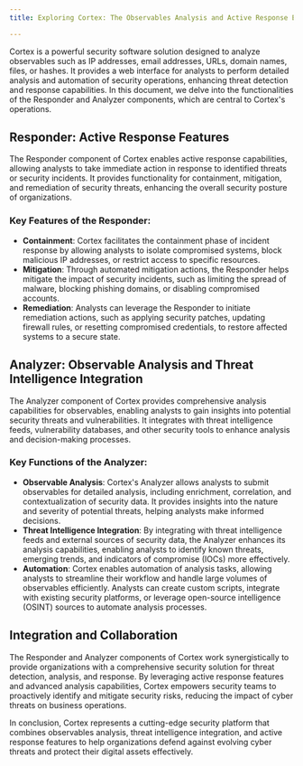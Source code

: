 ```yaml
---
title: Exploring Cortex: The Observables Analysis and Active Response Engine

---
```


Cortex is a powerful security software solution designed to analyze observables such as IP addresses, email addresses, URLs, domain names, files, or hashes. It provides a web interface for analysts to perform detailed analysis and automation of security operations, enhancing threat detection and response capabilities. In this document, we delve into the functionalities of the Responder and Analyzer components, which are central to Cortex's operations.

## Responder: Active Response Features

The Responder component of Cortex enables active response capabilities, allowing analysts to take immediate action in response to identified threats or security incidents. It provides functionality for containment, mitigation, and remediation of security threats, enhancing the overall security posture of organizations.

### Key Features of the Responder:
- **Containment**: Cortex facilitates the containment phase of incident response by allowing analysts to isolate compromised systems, block malicious IP addresses, or restrict access to specific resources.
- **Mitigation**: Through automated mitigation actions, the Responder helps mitigate the impact of security incidents, such as limiting the spread of malware, blocking phishing domains, or disabling compromised accounts.
- **Remediation**: Analysts can leverage the Responder to initiate remediation actions, such as applying security patches, updating firewall rules, or resetting compromised credentials, to restore affected systems to a secure state.

## Analyzer: Observable Analysis and Threat Intelligence Integration

The Analyzer component of Cortex provides comprehensive analysis capabilities for observables, enabling analysts to gain insights into potential security threats and vulnerabilities. It integrates with threat intelligence feeds, vulnerability databases, and other security tools to enhance analysis and decision-making processes.

### Key Functions of the Analyzer:
- **Observable Analysis**: Cortex's Analyzer allows analysts to submit observables for detailed analysis, including enrichment, correlation, and contextualization of security data. It provides insights into the nature and severity of potential threats, helping analysts make informed decisions.
- **Threat Intelligence Integration**: By integrating with threat intelligence feeds and external sources of security data, the Analyzer enhances its analysis capabilities, enabling analysts to identify known threats, emerging trends, and indicators of compromise (IOCs) more effectively.
- **Automation**: Cortex enables automation of analysis tasks, allowing analysts to streamline their workflow and handle large volumes of observables efficiently. Analysts can create custom scripts, integrate with existing security platforms, or leverage open-source intelligence (OSINT) sources to automate analysis processes.

## Integration and Collaboration

The Responder and Analyzer components of Cortex work synergistically to provide organizations with a comprehensive security solution for threat detection, analysis, and response. By leveraging active response features and advanced analysis capabilities, Cortex empowers security teams to proactively identify and mitigate security risks, reducing the impact of cyber threats on business operations.

In conclusion, Cortex represents a cutting-edge security platform that combines observables analysis, threat intelligence integration, and active response features to help organizations defend against evolving cyber threats and protect their digital assets effectively.

